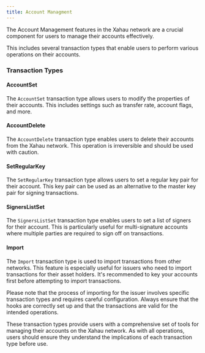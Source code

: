 ```yaml
---
title: Account Managment
---
```


The Account Management features in the Xahau network are a crucial component for users to manage their accounts effectively.

This includes several transaction types that enable users to perform various operations on their accounts.

### Transaction Types

#### AccountSet

The `AccountSet` transaction type allows users to modify the properties of their accounts. This includes settings such as transfer rate, account flags, and more.

<LinkCard title="AccountSet" href="/docs/protocol-reference/transactions/transaction-types/accountset" />

#### AccountDelete

The `AccountDelete` transaction type enables users to delete their accounts from the Xahau network. This operation is irreversible and should be used with caution.

<LinkCard title="AccountDelete" href="/docs/protocol-reference/transactions/transaction-types/accountdelete" />

#### SetRegularKey

The `SetRegularKey` transaction type allows users to set a regular key pair for their account. This key pair can be used as an alternative to the master key pair for signing transactions.

<LinkCard title="SetRegularKey" href="/docs/protocol-reference/transactions/transaction-types/setregularkey" />

#### SignersListSet

The `SignersListSet` transaction type enables users to set a list of signers for their account. This is particularly useful for multi-signature accounts where multiple parties are required to sign off on transactions.

<LinkCard title="SignersListSet" href="/docs/protocol-reference/transactions/transaction-types/signerlistset" />

#### Import

The `Import` transaction type is used to import transactions from other networks. This feature is especially useful for issuers who need to import transactions for their asset holders. It's recommended to key your accounts first before attempting to import transactions.

Please note that the process of importing for the issuer involves specific transaction types and requires careful configuration. Always ensure that the hooks are correctly set up and that the transactions are valid for the intended operations.

<LinkCard title="Import" href="/docs/protocol-reference/transactions/transaction-types/import" />

These transaction types provide users with a comprehensive set of tools for managing their accounts on the Xahau network. As with all operations, users should ensure they understand the implications of each transaction type before use.
